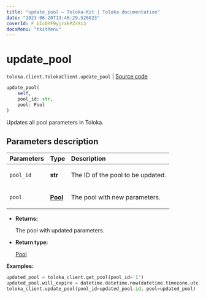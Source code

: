 ```yaml
---
title: "update_pool — Toloka-Kit | Toloka documentation"
date: "2023-06-20T13:46:29.526023"
coverId: F_bIcOYF9yjrxkPZrXc3
docsMenu: "tkitMenu"
---
```


# update_pool

`toloka.client.TolokaClient.update_pool` | [Source code](https://github.com/Toloka/toloka-kit/blob/v1.2.0/src/client/__init__.py#L1778)

```python
update_pool(
    self,
    pool_id: str,
    pool: Pool
)
```

Updates all pool parameters in Toloka.

## Parameters description

| Parameters | Type | Description |
| :----------| :----| :-----------|
`pool_id`|**str**|<p>The ID of the pool to be updated.</p>
`pool`|**[Pool](/docs/toloka-kit/reference/toloka.client.pool.Pool)**|<p>The pool with new parameters.</p>

* **Returns:**

  The pool with updated parameters.

* **Return type:**

  [Pool](/docs/toloka-kit/reference/toloka.client.pool.Pool)

**Examples:**

```python
updated_pool = toloka_client.get_pool(pool_id='1')
updated_pool.will_expire = datetime.datetime.now(datetime.timezone.utc) + datetime.timedelta(days=30)
toloka_client.update_pool(pool_id=updated_pool.id, pool=updated_pool)
```